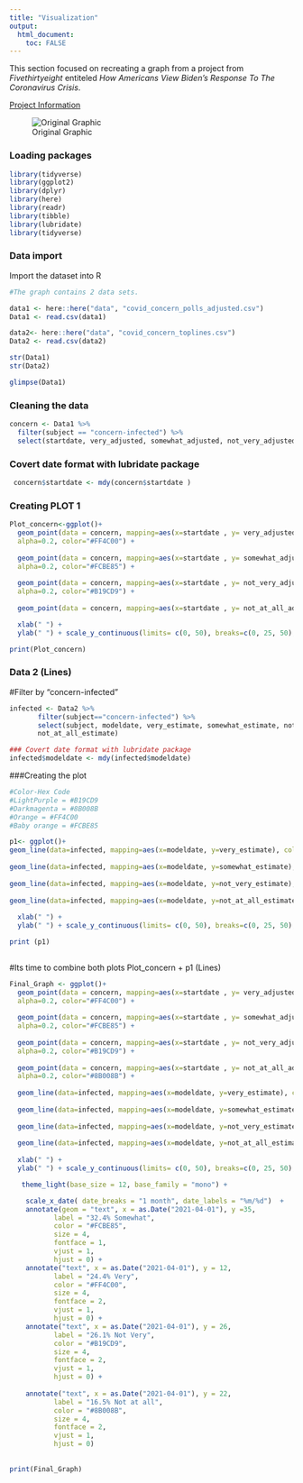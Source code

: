 ```yaml
---
title: "Visualization"
output: 
  html_document:
    toc: FALSE
---
```


This section focused on recreating a graph from a project from *Fivethirtyeight*
 entiteled *How Americans View Biden's Response To The Coronavirus Crisis*. 
 

[Project Information](https://projects.fivethirtyeight.com/coronavirus-polls/)

![Original Graphic](data/original.png) 

### Loading packages
```r
library(tidyverse)
library(ggplot2)
library(dplyr)
library(here)
library(readr)
library(tibble)
library(lubridate)
library(tidyverse)
```

### Data import 
Import the dataset into R 
```r
#The graph contains 2 data sets.

data1 <- here::here("data", "covid_concern_polls_adjusted.csv")
Data1 <- read.csv(data1)

data2<- here::here("data", "covid_concern_toplines.csv")
Data2 <- read.csv(data2)

str(Data1)
str(Data2)

glimpse(Data1)

```
### Cleaning the data 
```r
concern <- Data1 %>%
  filter(subject == "concern-infected") %>%
  select(startdate, very_adjusted, somewhat_adjusted, not_very_adjusted,	not_at_all_adjusted)
```
### Covert date format with lubridate package
```r
 concern$startdate <- mdy(concern$startdate )
```
### Creating PLOT 1
```r
Plot_concern<-ggplot()+
  geom_point(data = concern, mapping=aes(x=startdate , y= very_adjusted),  
  alpha=0.2, color="#FF4C00") +
  
  geom_point(data = concern, mapping=aes(x=startdate , y= somewhat_adjusted), 
  alpha=0.2, color="#FCBE85") +
  
  geom_point(data = concern, mapping=aes(x=startdate , y= not_very_adjusted), 
  alpha=0.2, color="#B19CD9") +
  
  geom_point(data = concern, mapping=aes(x=startdate , y= not_at_all_adjusted),   alpha=0.2, color="#8B008B") +

  xlab(" ") + 
  ylab(" ") + scale_y_continuous(limits= c(0, 50), breaks=c(0, 25, 50), labels=c("0", "25", "50%"))

print(Plot_concern)
```

### Data 2 (Lines)
#Filter by "concern-infected"
```r
infected <- Data2 %>%
       filter(subject=="concern-infected") %>%
       select(subject, modeldate, very_estimate, somewhat_estimate, not_very_estimate,
       not_at_all_estimate)

### Covert date format with lubridate package
infected$modeldate <- mdy(infected$modeldate)
```
###Creating the plot
```r
#Color-Hex Code
#LightPurple = #B19CD9
#Darkmagenta = #8B008B
#Orange = #FF4C00
#Baby orange = #FCBE85

p1<- ggplot()+   
geom_line(data=infected, mapping=aes(x=modeldate, y=very_estimate), color="#FF4C00") +
  
geom_line(data=infected, mapping=aes(x=modeldate, y=somewhat_estimate), color="#FCBE85") +
  
geom_line(data=infected, mapping=aes(x=modeldate, y=not_very_estimate), color="#B19CD9") +
  
geom_line(data=infected, mapping=aes(x=modeldate, y=not_at_all_estimate), color="#8B008B") +
  
  xlab(" ") + 
  ylab(" ") + scale_y_continuous(limits= c(0, 50), breaks=c(0, 25, 50), labels=c("0", "25", "50%"))

print (p1)
  
```

#Its time to combine both plots Plot_concern + p1 (Lines)
```r
Final_Graph <- ggplot()+
  geom_point(data = concern, mapping=aes(x=startdate , y= very_adjusted),  
  alpha=0.2, color="#FF4C00") +
  
  geom_point(data = concern, mapping=aes(x=startdate , y= somewhat_adjusted), 
  alpha=0.2, color="#FCBE85") +
  
  geom_point(data = concern, mapping=aes(x=startdate , y= not_very_adjusted), 
  alpha=0.2, color="#B19CD9") +
  
  geom_point(data = concern, mapping=aes(x=startdate , y= not_at_all_adjusted), 
  alpha=0.2, color="#8B008B") +
  
  geom_line(data=infected, mapping=aes(x=modeldate, y=very_estimate), color="#FF4C00") +
  
  geom_line(data=infected, mapping=aes(x=modeldate, y=somewhat_estimate), color="#FCBE85") +
  
  geom_line(data=infected, mapping=aes(x=modeldate, y=not_very_estimate), color="#B19CD9") +
  
  geom_line(data=infected, mapping=aes(x=modeldate, y=not_at_all_estimate), color="#8B008B") +
  
  xlab(" ") + 
  ylab(" ") + scale_y_continuous(limits= c(0, 50), breaks=c(0, 25, 50), labels=c("0", "25", "50%"))+ 

   theme_light(base_size = 12, base_family = "mono") +

    scale_x_date( date_breaks = "1 month", date_labels = "%m/%d")  +
    annotate(geom = "text", x = as.Date("2021-04-01"), y =35,
           label = "32.4% Somewhat",
           color = "#FCBE85",
           size = 4,
           fontface = 1,
           vjust = 1,
           hjust = 0) +
    annotate("text", x = as.Date("2021-04-01"), y = 12, 
           label = "24.4% Very", 
           color = "#FF4C00", 
           size = 4, 
           fontface = 2,
           vjust = 1,
           hjust = 0) +
    annotate("text", x = as.Date("2021-04-01"), y = 26, 
           label = "26.1% Not Very", 
           color = "#B19CD9", 
           size = 4, 
           fontface = 2,
           vjust = 1,
           hjust = 0) +
  
    annotate("text", x = as.Date("2021-04-01"), y = 22, 
           label = "16.5% Not at all", 
           color = "#8B008B", 
           size = 4, 
           fontface = 2,
           vjust = 1,
           hjust = 0) 
  
    
print(Final_Graph)
```



